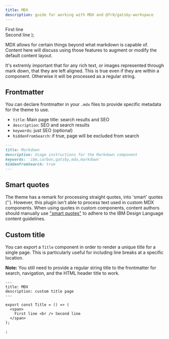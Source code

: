 ```yaml
---
title: MDX
description: guide for working with MDX and @fr8/gatsby-workspace
---
```


  <span>
    First line <br /> Second line
  </span>
);

<PageDescription>

MDX allows for certain things beyond what markdown is capable of. Content here
will discuss using those features to augment or modify the default content
layout.

It's extremly important that for any rich text, or images represented through
mark down, that they are left aligned. This is true even if they are within a
component. Otherwise it will be processed as a regular string.

</PageDescription>

## Frontmatter

You can declare frontmatter in your `.mdx` files to provide specific metadata
for the theme to use.

- `title`: Main page title: search results and SEO
- `description`: SEO and search results
- `keywords`: just SEO (optional)
- `hiddenFromSearch`: if true, page will be excluded from search

```md
---
title: Markdown
description: Usage instructions for the Markdown component
keywords: 'ibm,carbon,gatsby,mdx,markdown'
hiddenFromSearch: true
---
```

## Smart quotes

The theme has a remark for processing straight quotes, into 'smart' quotes ('').
However, this plugin isn't able to process text used in custom MDX components.
When using quotes in custom components, content authors should manually use
["smart quotes"](https://www.figma.com/design-systems/) to adhere to the IBM
Design Language content guidelines.

## Custom title

You can export a `Title` component in order to render a unique title for a
single page. This is particularly useful for including line breaks at a specific
location.

**Note:** You still need to provide a regular string title to the frontmatter
for search, navigation, and the HTML header title to work.

```mdx
---
title: MDX
description: custom title page
---

export const Title = () => (
  <span>
    First line <br /> Second line
  </span>
);

;
```
